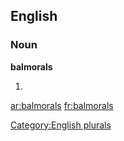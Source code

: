 
==English==

===Noun===
'''balmorals'''

# {{plural of|[[balmoral]]}}

[[Category:English plurals]]

[[ar:balmorals]]
[[fr:balmorals]]